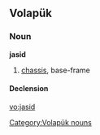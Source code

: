 ==Volapük==

===Noun===
'''jasid'''

# [[chassis]], base-frame

====Declension====
{{vo-decl-noun}}

[[Category:Volapük nouns]]

[[vo:jasid]]